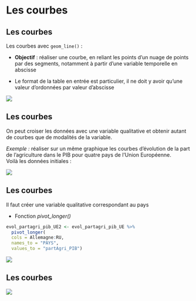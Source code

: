 # Les courbes {.backgroundTitre}

## Les courbes

Les courbes avec `geom_line()` :

-   **Objectif** : réaliser une courbe, en reliant les points d'un nuage de points par des segments, notamment à partir d'une variable temporelle en abscisse

-   Le format de la table en entrée est particulier, il ne doit y avoir qu'une valeur d'ordonnées par valeur d'abscisse

![](img/clipboard-courbe1.png){fig-align="center"}

## Les courbes

On peut croiser les données avec une variable qualitative et obtenir autant de courbes que de modalités de la variable.

*Exemple :* réaliser sur un même graphique les courbes d'évolution de la part de l'agriculture dans le PIB pour quatre pays de l'Union Européenne.  
Voilà les données initiales :

![](img/clipboard-courbe2.png){fig-align="center"}

## Les courbes

Il faut créer une variable qualitative correspondant au pays

-   Fonction *pivot_longer()*

```.r
evol_partagri_pib_UE2 <- evol_partagri_pib_UE %>%
  pivot_longer(
  cols = Allemagne:RU,
  names_to = "PAYS",
  values_to = "partAgri_PIB")
```


![](img/clipboard-courbe3.png){fig-align="center"}

## Les courbes

![](img/clipboard-courbe4.png){fig-align="center"}
